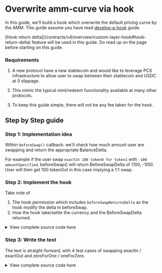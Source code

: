 
# Overwrite amm-curve via hook

In this guide, we'll build a hook which  overwrite the default pricing curve by the AMM. This guide assume you have read [develop-a-hook](/contracts/v4/guides/develop-a-hook) guide.

<Callout type="info">
[Hook return delta](/contracts/v4/overview/custom-layer-hook#hook-return-delta) feature will be used in this guide. Do read up on the page before starting on this guide.
</Callout>

### Requirements

1. A new protocol have a new stablecoin and would like to leverage PCS infrastructure to allow user to swap
between their stablecoin and USDC at 0 slippage.

2. This mimic the typical mint/redeem functionality available at many other protocols.

3. To keep this guide simple, there will not be any fee taken for the hook.

## Step by Step guide

### Step 1: Implementation idea

Within `beforeSwap()` callback: we'll check how much amount user are swapping and return the appropriate BalanceDelta.

For example if the user swap `exactIn 100 token0 for token1` with `-100 amountSpecified`, beforeSwap() will return BeforeSwapDelta of (100, -100). User will then get 100 tokenOut in this case implying a 1:1 swap. 


### Step 2: Implement the hook

Take note of 

1. The hook permission which includes `beforeSwapReturnsDelta` as the hook modify the delta in beforeSwap.
2. How the hook take/settle the currency and the BeforeSwapDelta returned.

<details>
    <summary> View complete source code here </summary>

```solidity [src/pool-cl/CustomAMMCurveHook.sol]
// [!include ~/snippets/CustomAMMCurveHook.sol]
```
</details>


### Step 3: Write the test 

The test is straight-forward, with 4 test cases of swapping exactIn / exactOut and zeroForOne / oneForZero.

<details>
    <summary> View complete source code here </summary>

```solidity [src/pool-cl/CustomAMMCurveHook.t.sol]
// [!include ~/snippets/CustomAMMCurveHook.t.sol]
```
</details>